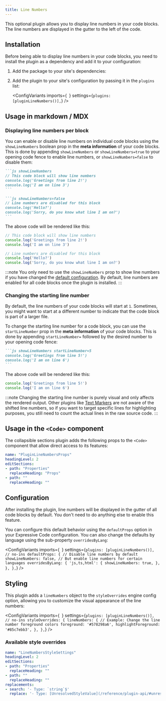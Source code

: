 ```yaml
---
title: Line Numbers
---
```



This optional plugin allows you to display line numbers in your code blocks. The line numbers are displayed in the gutter to the left of the code.

## Installation

Before being able to display line numbers in your code blocks, you need to install the plugin as a dependency and add it to your configuration:

1. Add the package to your site's dependencies:

    <PackageManagers pkg="@expressive-code/plugin-line-numbers" />

2. Add the plugin to your site's configuration by passing it in the `plugins` list:

    <ConfigVariants
      imports={`
      `}
      settings={`
        plugins: [pluginLineNumbers()],
      `}
    />

## Usage in markdown / MDX

### Displaying line numbers per block

You can enable or disable line numbers on individual code blocks using the `showLineNumbers` boolean prop in the **meta information** of your code blocks. This is done by appending `showLineNumbers` or `showLineNumbers=true` to your opening code fence to enable line numbers, or `showLineNumbers=false` to disable them:

````md ins=/showLineNumbers\S*/
```js showLineNumbers
// This code block will show line numbers
console.log('Greetings from line 2!')
console.log('I am on line 3')
```

```js showLineNumbers=false
// Line numbers are disabled for this block
console.log('Hello?')
console.log('Sorry, do you know what line I am on?')
```
````

The above code will be rendered like this:

```js showLineNumbers
// This code block will show line numbers
console.log('Greetings from line 2!')
console.log('I am on line 3')
```

```js showLineNumbers=false
// Line numbers are disabled for this block
console.log('Hello?')
console.log('Sorry, do you know what line I am on?')
```

:::note
You only need to use the `showLineNumbers` prop to show line numbers if you have changed the [default configuration](#configuration). By default, line numbers are enabled for all code blocks once the plugin is installed.
:::

### Changing the starting line number

By default, the line numbers of your code blocks will start at `1`. Sometimes, you might want to start at a different number to indicate that the code block is part of a larger file.

To change the starting line number for a code block, you can use the `startLineNumber` prop in the **meta information** of your code blocks. This is done by appending `startLineNumber=` followed by the desired number to your opening code fence:

````md ins=/showLineNumbers\S*/ ins=/startLineNumber\S*/
```js showLineNumbers startLineNumber=5
console.log('Greetings from line 5!')
console.log('I am on line 6')
```
````

The above code will be rendered like this:

```js showLineNumbers startLineNumber=5
console.log('Greetings from line 5!')
console.log('I am on line 6')
```

:::note
Changing the starting line number is purely visual and only affects the rendered output. Other plugins like [Text Markers](/key-features/text-markers/) are not aware of the shifted line numbers, so if you want to target specific lines for highlighting purposes, you still need to count the actual lines in the raw source code.
:::

## Usage in the `<Code>` component

The collapsible sections plugin adds the following props to the `<Code>` component that allow direct access to its features:

````yml include
name: "PluginLineNumbersProps"
headingLevel: 2
editSections:
- path: "Properties"
  replaceHeading: "Props"
- path: ""
  replaceHeading: ""
````

## Configuration

After installing the plugin, line numbers will be displayed in the gutter of all code blocks by default. You don't need to do anything else to enable this feature.

You can configure this default behavior using the `defaultProps` option in your Expressive Code configuration. You can also change the defaults by language using the sub-property `overridesByLang`:

<ConfigVariants
  imports={`
  `}
  settings={`
    plugins: [pluginLineNumbers()], // no-ins
    defaultProps: {
      // Disable line numbers by default
      showLineNumbers: false,
      // But enable line numbers for certain languages
      overridesByLang: {
        'js,ts,html': {
          showLineNumbers: true,
        },
      },
    },
  `}
/>

## Styling

This plugin adds a `lineNumbers` object to the `styleOverrides` engine config option, allowing you to customize the visual appearance of the line numbers:

<ConfigVariants
  imports={`
  `}
  settings={`
    plugins: [pluginLineNumbers()], // no-ins
    styleOverrides: {
      lineNumbers: {
        // Example: Change the line number foreground colors
        foreground: '#578298a6',
        highlightForeground: '#85c7ebb3',
      },
    },
  `}
/>

### Available style overrides

````yml include
name: "LineNumbersStyleSettings"
headingLevel: 2
editSections:
- path: "Properties"
  replaceHeading: ""
- path: ""
  replaceHeading: ""
replacements:
- search: '- Type: `string`$'
  replace: '- Type: [UnresolvedStyleValue](/reference/plugin-api/#unresolvedstylevalue)'
````
